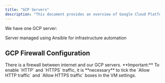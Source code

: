 ```yaml
---
title: "GCP Servers"
description: "This document provides an overview of Google Cloud Platform servers, specifically `monitoring-01`, managed via Ansible. It also highlights the importance of configuring GCP Firewall rules to allow HTTP and HTTPS traffic for proper server operation."
---
```




We have one GCP server:

<Card title="monitoring-01" href="https://github.com/openfoodfacts/openfoodfacts-infrastructure/blob/develop/ansible">
Server managed using Ansible for infrastructure automation
</Card>

## GCP Firewall Configuration

<Callout type="warning">
There is a firewall between internet and our GCP servers.
</Callout>

<Callout type="info">
**Important:** To enable `HTTP` and `HTTPS` traffic, it is **necessary** to tick the `Allow HTTP traffic` and `Allow HTTPS traffic` boxes in the VM settings.
</Callout>
